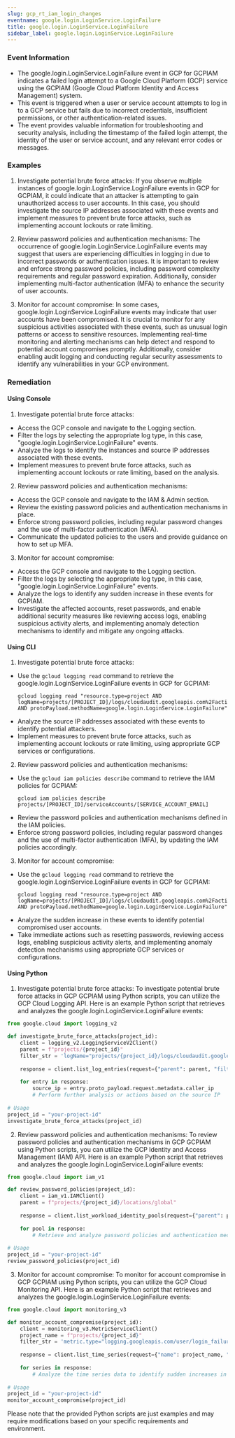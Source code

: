 ```yaml
--- 
slug: gcp_rt_iam_login_changes
eventname: google.login.LoginService.LoginFailure
title: google.login.LoginService.LoginFailure
sidebar_label: google.login.LoginService.LoginFailure
---
```

                       
### Event Information

- The google.login.LoginService.LoginFailure event in GCP for GCPIAM indicates a failed login attempt to a Google Cloud Platform (GCP) service using the GCPIAM (Google Cloud Platform Identity and Access Management) system.
- This event is triggered when a user or service account attempts to log in to a GCP service but fails due to incorrect credentials, insufficient permissions, or other authentication-related issues.
- The event provides valuable information for troubleshooting and security analysis, including the timestamp of the failed login attempt, the identity of the user or service account, and any relevant error codes or messages.


### Examples

1. Investigate potential brute force attacks: If you observe multiple instances of google.login.LoginService.LoginFailure events in GCP for GCPIAM, it could indicate that an attacker is attempting to gain unauthorized access to user accounts. In this case, you should investigate the source IP addresses associated with these events and implement measures to prevent brute force attacks, such as implementing account lockouts or rate limiting.

2. Review password policies and authentication mechanisms: The occurrence of google.login.LoginService.LoginFailure events may suggest that users are experiencing difficulties in logging in due to incorrect passwords or authentication issues. It is important to review and enforce strong password policies, including password complexity requirements and regular password expiration. Additionally, consider implementing multi-factor authentication (MFA) to enhance the security of user accounts.

3. Monitor for account compromise: In some cases, google.login.LoginService.LoginFailure events may indicate that user accounts have been compromised. It is crucial to monitor for any suspicious activities associated with these events, such as unusual login patterns or access to sensitive resources. Implementing real-time monitoring and alerting mechanisms can help detect and respond to potential account compromises promptly. Additionally, consider enabling audit logging and conducting regular security assessments to identify any vulnerabilities in your GCP environment.

### Remediation

#### Using Console

1. Investigate potential brute force attacks:
- Access the GCP console and navigate to the Logging section.
- Filter the logs by selecting the appropriate log type, in this case, "google.login.LoginService.LoginFailure" events.
- Analyze the logs to identify the instances and source IP addresses associated with these events.
- Implement measures to prevent brute force attacks, such as implementing account lockouts or rate limiting, based on the analysis.

2. Review password policies and authentication mechanisms:
- Access the GCP console and navigate to the IAM & Admin section.
- Review the existing password policies and authentication mechanisms in place.
- Enforce strong password policies, including regular password changes and the use of multi-factor authentication (MFA).
- Communicate the updated policies to the users and provide guidance on how to set up MFA.

3. Monitor for account compromise:
- Access the GCP console and navigate to the Logging section.
- Filter the logs by selecting the appropriate log type, in this case, "google.login.LoginService.LoginFailure" events.
- Analyze the logs to identify any sudden increase in these events for GCPIAM.
- Investigate the affected accounts, reset passwords, and enable additional security measures like reviewing access logs, enabling suspicious activity alerts, and implementing anomaly detection mechanisms to identify and mitigate any ongoing attacks.

#### Using CLI

1. Investigate potential brute force attacks:
- Use the `gcloud logging read` command to retrieve the google.login.LoginService.LoginFailure events in GCP for GCPIAM: 
  ```
  gcloud logging read "resource.type=project AND logName=projects/[PROJECT_ID]/logs/cloudaudit.googleapis.com%2Factivity AND protoPayload.methodName=google.login.LoginService.LoginFailure"
  ```
- Analyze the source IP addresses associated with these events to identify potential attackers.
- Implement measures to prevent brute force attacks, such as implementing account lockouts or rate limiting, using appropriate GCP services or configurations.

2. Review password policies and authentication mechanisms:
- Use the `gcloud iam policies describe` command to retrieve the IAM policies for GCPIAM:
  ```
  gcloud iam policies describe projects/[PROJECT_ID]/serviceAccounts/[SERVICE_ACCOUNT_EMAIL]
  ```
- Review the password policies and authentication mechanisms defined in the IAM policies.
- Enforce strong password policies, including regular password changes and the use of multi-factor authentication (MFA), by updating the IAM policies accordingly.

3. Monitor for account compromise:
- Use the `gcloud logging read` command to retrieve the google.login.LoginService.LoginFailure events in GCP for GCPIAM:
  ```
  gcloud logging read "resource.type=project AND logName=projects/[PROJECT_ID]/logs/cloudaudit.googleapis.com%2Factivity AND protoPayload.methodName=google.login.LoginService.LoginFailure"
  ```
- Analyze the sudden increase in these events to identify potential compromised user accounts.
- Take immediate actions such as resetting passwords, reviewing access logs, enabling suspicious activity alerts, and implementing anomaly detection mechanisms using appropriate GCP services or configurations.

#### Using Python

1. Investigate potential brute force attacks:
To investigate potential brute force attacks in GCP GCPIAM using Python scripts, you can utilize the GCP Cloud Logging API. Here is an example Python script that retrieves and analyzes the google.login.LoginService.LoginFailure events:

```python
from google.cloud import logging_v2

def investigate_brute_force_attacks(project_id):
    client = logging_v2.LoggingServiceV2Client()
    parent = f"projects/{project_id}"
    filter_str = 'logName="projects/{project_id}/logs/cloudaudit.googleapis.com%2Factivity" AND protoPayload.methodName="google.login.LoginService.LoginFailure"'
    
    response = client.list_log_entries(request={"parent": parent, "filter": filter_str})
    
    for entry in response:
        source_ip = entry.proto_payload.request.metadata.caller_ip
        # Perform further analysis or actions based on the source IP
        
# Usage
project_id = "your-project-id"
investigate_brute_force_attacks(project_id)
```

2. Review password policies and authentication mechanisms:
To review password policies and authentication mechanisms in GCP GCPIAM using Python scripts, you can utilize the GCP Identity and Access Management (IAM) API. Here is an example Python script that retrieves and analyzes the google.login.LoginService.LoginFailure events:

```python
from google.cloud import iam_v1

def review_password_policies(project_id):
    client = iam_v1.IAMClient()
    parent = f"projects/{project_id}/locations/global"
    
    response = client.list_workload_identity_pools(request={"parent": parent})
    
    for pool in response:
        # Retrieve and analyze password policies and authentication mechanisms for each pool
        
# Usage
project_id = "your-project-id"
review_password_policies(project_id)
```

3. Monitor for account compromise:
To monitor for account compromise in GCP GCPIAM using Python scripts, you can utilize the GCP Cloud Monitoring API. Here is an example Python script that retrieves and analyzes the google.login.LoginService.LoginFailure events:

```python
from google.cloud import monitoring_v3

def monitor_account_compromise(project_id):
    client = monitoring_v3.MetricServiceClient()
    project_name = f"projects/{project_id}"
    filter_str = 'metric.type="logging.googleapis.com/user/login_failure_count" AND resource.type="gce_instance"'
    
    response = client.list_time_series(request={"name": project_name, "filter": filter_str})
    
    for series in response:
        # Analyze the time series data to identify sudden increases in login failure events
        
# Usage
project_id = "your-project-id"
monitor_account_compromise(project_id)
```

Please note that the provided Python scripts are just examples and may require modifications based on your specific requirements and environment.


 